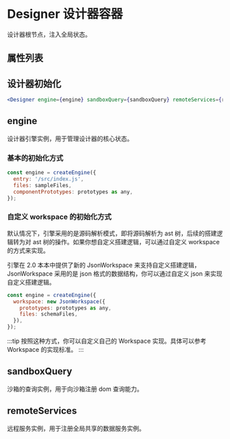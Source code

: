 # Designer 设计器容器

设计器根节点，注入全局状态。

## 属性列表


<TypesTable name="DesignerProps" />

## 设计器初始化

```jsx
<Designer engine={engine} sandboxQuery={sandboxQuery} remoteServices={remoteServices}></Designer>
```

## engine

设计器引擎实例，用于管理设计器的核心状态。

### 基本的初始化方式

```js
const engine = createEngine({
  entry: '/src/index.js',
  files: sampleFiles,
  componentPrototypes: prototypes as any,
});
```

### 自定义 workspace 的初始化方式

默认情况下，引擎采用的是源码解析模式，即将源码解析为 ast 树，后续的搭建逻辑转为对 ast 树的操作。如果你想自定义搭建逻辑，可以通过自定义 workspace 的方式来实现。

引擎在 2.0 本本中提供了新的 JsonWorkspace 来支持自定义搭建逻辑，JsonWorkspace 采用的是 json 格式的数据结构，你可以通过自定义 json 来实现自定义搭建逻辑。

```js
const engine = createEngine({
  workspace: new JsonWorkspace({
    prototypes: prototypes as any,
    files: schemaFiles,
  }),
});
```

:::tip
按照这种方式，你可以自定义自己的 Workspace 实现。具体可以参考 Workspace 的实现标准。
:::

## sandboxQuery

沙箱的查询实例，用于向沙箱注册 dom 查询能力。

## remoteServices

远程服务实例，用于注册全局共享的数据服务实例。
